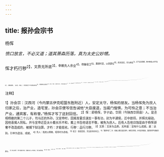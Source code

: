 ```yaml
---
---
---
```

title: 报孙会宗书
---



杨恽

*愤口放言，不必又道；道其萧森历落，真为太史公妙甥。*

恽才朽行秽<sup>2】，文质无所底<sup>3】，幸赖先人余业<sup>4】，得备宿卫<sup>5】。遭遇时变，以获爵位<sup>6】。终非其任，卒与祸会<sup>7】。足下哀其愚矇，赐书教督以所不及<sup>8】，殷勤甚厚。（此段，先谢。）然窃恨足下不深惟其终始<sup>9】，而猥随俗之毁誉也<sup>10】。（此段，次恨。）言鄙陋之愚心，则若逆指面文过<sup>1】；（好。）默而息乎<sup>12】，恐违孔氏各言尔志之义<sup>13】。（好，俱作轻轻之笔。）故敢略陈其愚，惟君子察焉<sup>14】。（此段，入答报意。）
恽家方隆盛时，乘朱轮者十人<sup>15】，位在列卿<sup>16】，爵为通侯<sup>17】，总领从官<sup>13】，与闻政事。（此句下，本接“怀禄贪势”云云成文。看他用笔奇怪，却忽然然插入三句自责，意言会宗若欲相责，则宜于此时。）会不能以此时有所建明，以宣德化，又不能与群僚同心并力，陪辅朝廷之遗忘<sup>19】，已负窃位素餐之责久矣<sup>2】。（此三语，是横笔插入，要知下文，乃接“与闻玫事＂旬成文。）怀禄贪势，不能自退，遂遭变故，横被口语<sup>20】，身幽北阙<sup>2】，妻子满狱。（此段，自叙半。）当此之时，自以夷灭不足塞责，岂意得全其首领，复奉先人之丘墓乎<sup>2】？（非幸语，正复恨语。）伏惟圣主之恩不可胜量。君子游道<sup>20】，乐以忘忧，小人全躯，说以忘罪<sup>2】。（看他急顶“圣主之恩”句，却亦不甚感激。）窃自念过已大矣，行已亏矣，长为农夫以没世矣<sup>5】。是故身率妻子，戮力耕桑<sup>2】，灌园治产，以给公上，（“窃自念”至此，为一句。）不意当复用此为讥议也<sup>2】。（“不意”为一句。此段，致恨也。）
夫人情所不能止者，圣人弗禁。故君父至尊亲<sup>3】，送其终也<sup>3】，有时而既<sup>3】。（借喻不伦，然愤口时有此等语。）臣之得罪已三年矣。田家作苦，（四字顿。）岁时伏腊<sup>13】，烹羊炰羔<sup>8】，斗酒自劳。（十二字起。下
更承此十二字放言之。）家本秦也<sup>3】，能为秦声。妇赵女也<sup>4】，雅善鼓瑟<sup>9】。奴婢歌者数人，酒后耳热，仰天鸣缶而呼乌乌<sup>3】。其诗曰：“田彼南山，芜秽不治。种一顷豆，落而为萁<sup>3】。人生行乐耳，须富贵何时？”是日也，拂衣而喜，奋袖低昂<sup>4】，頓足起舞，诚淫荒无度，不知其不可也。（愤口放言，意色甚恶，然自是妙文。）恽幸有余禄，（再起，五字顿。）方籴贱贩责<sup>1】，逐什一之利。此贾竖之事，污辱之处，恽亲行之。（二十三字起。）下流之人，众毁所归，不寒而慄。虽雅知恽者，犹随风而靡<sup>13】，尚何称誉之有？（愤口放言，意色甚恶，犹言知我者犹毁我，我亦要谁称誉也。）董生不云乎<sup>16】：“明明求仁义<sup>15】，常恐不能化民者，卿大夫之意也。明明求财利，常恐困乏者，庶人之事也。”故道不同不相为谋<sup>16】，今子尚安得以卿大夫之制而责仆哉？（尽是愤口放言。自“夫人情”至此一段，皆放言胸臆也。）
夫西河魏土＠，文侯所兴，有段干木、田子方之遗风<sup>18】，凛然皆有节慨<sup>19】，知去就之分。（赞孙旧土。）顷者足下离旧土<sup>3】，临安定5。安定山谷之间，昆夷旧壤，子弟贪鄙，岂习俗之移人哉？于今乃睹子之志矣！（讥孙新迁，纯是愤口放言。）方当盛汉之隆，愿勉旃<sup>14】，无多谈。（一发愤绝。此末一段，切讥会宗。）

<sup>注释】

<sup>1】孙会宗：汉西河（今内蒙古伊克昭盟东胜附近）人，安定太守，杨恽的朋友。当杨恽免为庶人归家之后，治产业，造宅室，孙会宗便写信告诫他“大臣废退，当阖门惶惧，为可怜之意；不当治产业，通宾客，有称誉。”杨恽才写了这封回信。
<sup>2】恽：即杨恽，字子幼，华阴（今陕西华阴县）人。是丞相杨敝的第二个儿子，司马迁的外孙。汉宣帝时，因揭发霍氏谋反一事有功，封为平通侯，迁中郎将，并拜光禄勋。因他喜揭人阴私，并与宣帝近臣太仆戴长乐不和，戴上书告他语言不敬，被免为庶人。后有人告他日蚀是由于杨恽骄奢不改造成的，被捕下狱治罪。才朽：才能低劣。行秽：品行污秽。
<sup>3】文质：文采与品质。无所底：没有什么成就。底：达到。引申为造诣、成就。
<sup>4】先人：指其父杨敞，昭帝时为丞相。
<sup>5】宿卫：值宿宫廷，充当皇帝的侍卫。
<sup>6】“遭遇时变”二句：指碰上覆氏谋反事件。杨恽先得知，并向宣帝揭发，因而获得平通侯的爵位。
<sup>7】卒与祸会：终于遇到灾祸，指戴长乐上书告他，免为庶民事。
<sup>8】督：指正。
<sup>9】惟：思。
<sup>10】猥（wěi委）：轻易、随便。
<sup>11】逆指：违背旨意。指：通“旨”。文过：掩饰过错。
<sup>12】默而息乎：沉默不言吧。
<sup>13】孔氏：指孔子。各言尔志：见《论语·公冶长》，意即各自说说你们的志趣。1君子：指孙会宗。
<sup>15】朱轮：指显贵者所乘的车子。汉制：公卿列侯和二千石以上的官员可乘朱轮的车子。
<sup>16】列卿：指九卿之列。因杨恽在宣帝神爵初年拜为光禄勋，属九卿之列。
<sup>17】通侯：原名彻侯，因避汉武帝讳，改称通侯。因杨恽封为平通侯。
<sup>18】总令从官：指杨恽拜为光禄勋；凡宫中宿卫侍从之官都归他统领。
<sup>19】遗亡：缺失。
<sup>20】负：蒙受。窃位：窃取官位。素餐：指无功受禄。
<sup>21】横被：意外地遭受。口语：指诽谤。即太仆戴长乐对他的告发。
<sup>22】幽：拘囚。北阙：古代官殿北面的观阙。
<sup>23】丘墓：坟墓。
<sup>24】游：注意、留心。
<sup>25】说：通“悦”。
<sup>26】没世：了结一生。
<sup>27】戮力：并力。
<sup>28】给公上：供给国家的赋税。公上：指官府和主上，指代国家。
<sup>29】用此：因此。
<sup>30】君父至尊亲：意即君至尊，父至亲。
<sup>31】送其终：指为君父服丧送终。古代规定臣为君、子为父要服丧三年。
<sup>32】既：完。指三年服丧毕。
<sup>33】伏腊：秦汉时的两个祭祀节日。伏：指夏至后的第三个庚日叫初伏，亦称伏日，要举行伏日祭祀。腊：指冬腊，冬至后第三个戌日为腊日，（后以十二月八日为腊日）也要举行祭祀。
<sup>34】怨（páo创）羔：用火烤小羊羔。
<sup>35】家本秦也：杨恽是华阴人，华阴原属秦地。
<sup>36】妇：指妻子。
<sup>37】雅善：很善于。
<sup>38】缶：一种瓦制乐器，秦人用以敲击唱歌。鸟鸟：唱歌的声音。
<sup>39】萁：豆秆。
<sup>40】奋袖低昂：挥舞袖子一低一高，意即翩翩起舞。
<sup>41】籴贱贩贵：买进贱货，卖出贵价。
<sup>42】逐：追求。
<sup>43】靡：倒下。
<sup>44】董生：指董仲舒。
<sup>45】明明求仁义：与以下五句，见《贤良对策》三：“夫皇皇求财利，常恐乏匮者，庶人之意也；皇皇求仁义，常恐不能化民者，大夫之意也。”文字稍有出入。明明，即“皇皇”，急急忙忙的样子。
<sup>46】道不同不相为谋：见《论语·卫灵公》，意为主张不同便不能相互谋划。
<sup>47】西河魏土：指战国时魏国的西河，在今陕西郃阳一带。与汉代的西河不是一个地方。杨恽故意把孙会宗家乡西河
说成是魏地，似含有讥讽之意。
<sup>48】段干木、田子方：春秋时魏国的贤人，魏文侯拜他们为师。
<sup>49】凛然：态度严肃，令人敬畏的样子。节慨：志节气概。
<sup>50】顷者：不久。旧土：故乡。
<sup>51】安定：郡名，故治在今甘肃固原县。
<sup>52】昆夷：殷周时西方的少数民族，即西戎。旧壤：旧地。
<sup>53】岂习俗之移人哉？：难道是社会习俗改变人的品行吗？这是杨恽讥讽孙会宗随安定贪鄙之俗改变了自己的节操。
<sup>54】愿勉旃：希望您勉励吧！旃：“之焉”的合音。